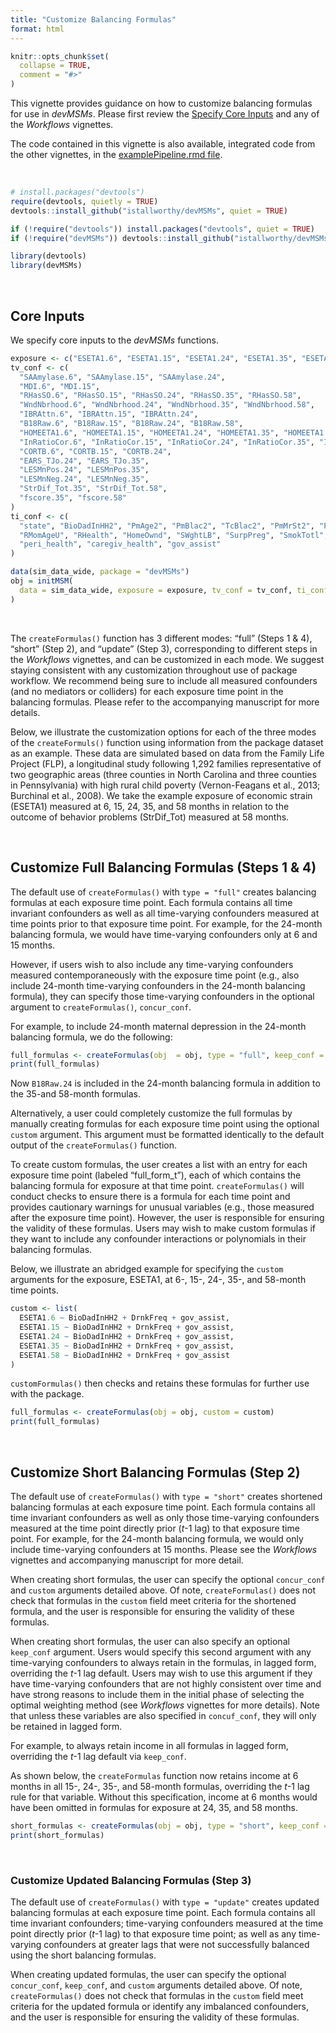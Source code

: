 ```yaml
---
title: "Customize Balancing Formulas"
format: html
---
```


```r
knitr::opts_chunk$set(
  collapse = TRUE,
  comment = "#>"
)
```

This vignette provides guidance on how to customize balancing formulas for use in *devMSMs*. Please first review the <a href="https://istallworthy.github.io/devMSMs/articles/Specify_Core_Inputs.html">Specify Core Inputs</a> and any of the *Workflows* vignettes. 
  
The code contained in this vignette is also available, integrated code from the other vignettes, in the <a href="https://github.com/istallworthy/devMSMs/blob/main/examplePipelineRevised.Rmd">examplePipeline.rmd file</a>.  
  
<br>  

```r
# install.packages("devtools")
require(devtools, quietly = TRUE)
devtools::install_github("istallworthy/devMSMs", quiet = TRUE)
```
```r
if (!require("devtools")) install.packages("devtools", quiet = TRUE)
if (!require("devMSMs")) devtools::install_github("istallworthy/devMSMs", quiet = TRUE)
```
```r
library(devtools)
library(devMSMs)
```

<br>  

## Core Inputs
We specify core inputs to the *devMSMs* functions.  
```r
exposure <- c("ESETA1.6", "ESETA1.15", "ESETA1.24", "ESETA1.35", "ESETA1.58")
tv_conf <- c(
  "SAAmylase.6", "SAAmylase.15", "SAAmylase.24",
  "MDI.6", "MDI.15",
  "RHasSO.6", "RHasSO.15", "RHasSO.24", "RHasSO.35", "RHasSO.58",
  "WndNbrhood.6", "WndNbrhood.24", "WndNbrhood.35", "WndNbrhood.58",
  "IBRAttn.6", "IBRAttn.15", "IBRAttn.24",
  "B18Raw.6", "B18Raw.15", "B18Raw.24", "B18Raw.58",
  "HOMEETA1.6", "HOMEETA1.15", "HOMEETA1.24", "HOMEETA1.35", "HOMEETA1.58",
  "InRatioCor.6", "InRatioCor.15", "InRatioCor.24", "InRatioCor.35", "InRatioCor.58",
  "CORTB.6", "CORTB.15", "CORTB.24",
  "EARS_TJo.24", "EARS_TJo.35",
  "LESMnPos.24", "LESMnPos.35",
  "LESMnNeg.24", "LESMnNeg.35",
  "StrDif_Tot.35", "StrDif_Tot.58",
  "fscore.35", "fscore.58"
)
ti_conf <- c(
  "state", "BioDadInHH2", "PmAge2", "PmBlac2", "TcBlac2", "PmMrSt2", "PmEd2", "KFASTScr",
  "RMomAgeU", "RHealth", "HomeOwnd", "SWghtLB", "SurpPreg", "SmokTotl", "DrnkFreq",
  "peri_health", "caregiv_health", "gov_assist"
)

data(sim_data_wide, package = "devMSMs")
obj = initMSM(
  data = sim_data_wide, exposure = exposure, tv_conf = tv_conf, ti_conf = ti_conf
)
```
<br> 

The `createFormulas()` function has 3 different modes: "full" (Steps 1 & 4), "short" (Step 2), and "update" (Step 3), corresponding to different steps in the *Workflows* vignettes, and can be customized in each mode. We suggest staying consistent with any customization throughout use of package workflow. We recommend being sure to include all measured confounders (and no mediators or colliders) for each exposure time point in the balancing formulas. Please refer to the accompanying manuscript for more details.  

Below, we illustrate the customization options for each of the three modes of the `createFormuls()` function using information from the package dataset as an example. These data are simulated based on data from the Family Life Project (FLP), a longitudinal study following 1,292 families representative of two geographic areas (three counties in North Carolina and three counties in Pennsylvania) with high rural child poverty (Vernon-Feagans et al., 2013; Burchinal et al., 2008). We take the example exposure of economic strain (ESETA1) measured at 6, 15, 24, 35, and 58 months in relation to the outcome of behavior problems (StrDif_Tot) measured at 58 months. 
  
<br> 

## Customize Full Balancing Formulas (Steps 1 & 4)
The default use of `createFormulas()` with `type = "full"` creates balancing formulas at each exposure time point. Each formula contains all time invariant confounders as well as all time-varying confounders measured at time points prior to that exposure time point. For example, for the 24-month balancing formula, we would have time-varying confounders only at 6 and 15 months.  
  
However, if users wish to also include any time-varying confounders measured contemporaneously with the exposure time point (e.g., also include 24-month time-varying confounders in the 24-month balancing formula), they can specify those time-varying confounders in the optional argument to `createFormulas()`, `concur_conf`.   
  
For example, to include 24-month maternal depression in the 24-month balancing formula, we do the following:

```r
full_formulas <- createFormulas(obj  = obj, type = "full", keep_conf = "B18Raw.24")
print(full_formulas)
```

Now `B18Raw.24` is included in the 24-month balancing formula in addition to the 35-and 58-month formulas.  

Alternatively, a user could completely customize the full formulas by manually creating formulas for each exposure time point using the optional `custom` argument. This argument must be formatted identically to the default output of the `createFormulas()` function. 
  
To create custom formulas, the user creates a list with an entry for each exposure time point (labeled "full_form_t"), each of which contains the balancing formula for exposure at that time point. `createFormulas()` will conduct checks to ensure there is a formula for each time point and provides cautionary warnings for unusual variables (e.g., those measured after the exposure time point). However, the user is responsible for ensuring the validity of these formulas. Users may wish to make custom formulas if they want to include any confounder interactions or polynomials in their balancing formulas.  
  
Below, we illustrate an abridged example for specifying the `custom` arguments for the exposure, ESETA1, at 6-, 15-, 24-, 35-, and 58-month time points.   
```r
custom <- list(
  ESETA1.6 ~ BioDadInHH2 + DrnkFreq + gov_assist,
  ESETA1.15 ~ BioDadInHH2 + DrnkFreq + gov_assist,
  ESETA1.24 ~ BioDadInHH2 + DrnkFreq + gov_assist,
  ESETA1.35 ~ BioDadInHH2 + DrnkFreq + gov_assist,
  ESETA1.58 ~ BioDadInHH2 + DrnkFreq + gov_assist
)
```
  
`customFormulas()` then checks and retains these formulas for further use with the package.  

```r
full_formulas <- createFormulas(obj = obj, custom = custom)
print(full_formulas)
```

<br>

## Customize Short Balancing Formulas (Step 2)
The default use of `createFormulas()` with `type = "short"` creates shortened balancing formulas at each exposure time point. Each formula contains all time invariant confounders as well as only those time-varying confounders measured at the time point directly prior (*t*-1 lag) to that exposure time point. For example, for the 24-month balancing formula, we would only include time-varying confounders at 15 months. Please see the *Workflows* vignettes and accompanying manuscript for more detail. 
  
When creating short formulas, the user can specify the optional `concur_conf` and `custom` arguments detailed above. Of note, `createFormulas()` does not check that formulas in the `custom` field meet criteria for the shortened formula, and the user is responsible for ensuring the validity of these formulas.  
  
When creating short formulas, the user can also specify an optional `keep_conf` argument. Users would specify this second argument with any time-varying confounders to always retain in the formulas, in lagged form, overriding the *t*-1 lag default. Users may wish to use this argument if they have time-varying confounders that are not highly consistent over time and have strong reasons to include them in the initial phase of selecting the optimal weighting method (see *Workflows* vignettes for more details). Note that unless these variables are also specified in `concuf_conf`, they will only be retained in lagged form. 
  
For example, to always retain income in all formulas in lagged form, overriding the *t*-1 lag default via `keep_conf`.

As shown below, the `createFormulas` function now retains income at 6 months in all 15-, 24-, 35-, and 58-month formulas, overriding the *t*-1 lag rule for that variable. Without this specification, income at 6 months would have been omitted in formulas for exposure at 24, 35, and 58 months.  
```r
short_formulas <- createFormulas(obj = obj, type = "short", keep_conf = c("InRatioCor.6"))
print(short_formulas)
```
<br>


### Customize Updated Balancing Formulas (Step 3)
The default use of `createFormulas()` with `type = "update"` creates updated balancing formulas at each exposure time point. Each formula contains all time invariant confounders; time-varying confounders measured at the time point directly prior (*t*-1 lag) to that exposure time point; as well as any time-varying confounders at greater lags that were not successfully balanced using the short balancing formulas.  

When creating updated formulas, the user can specify the optional `concur_conf`, `keep_conf`, and `custom` arguments detailed above. Of note, `createFormulas()` does not check that formulas in the `custom` field meet criteria for the updated formula or identify any imbalanced confounders, and the user is responsible for ensuring the validity of these formulas. 
<br>


